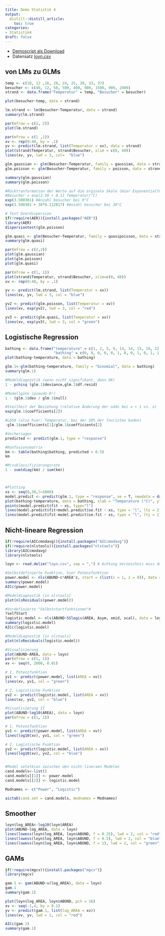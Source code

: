 ```yaml
---
title: Demo Statistik 4
output: 
  distill::distill_article:
    toc: true
categories:
- Statistik4
draft: false
---
```



- [Demoscript als Download](Statistik_4_Demo_v.07.R)
- Datensatz [loyn.csv](loyn.csv)


## von LMs zu GLMs

```r
temp <- c(10, 12 ,16, 20, 24, 25, 30, 33, 37)
besucher <- c(40, 12, 50, 500, 400, 900, 1500, 900, 2000)
strand <- data.frame("Temperatur" = temp, "Besucher" = besucher)

plot(besucher~temp, data = strand)

lm.strand <- lm(Besucher~Temperatur, data = strand)
summary(lm.strand)

par(mfrow = c(2, 2))
plot(lm.strand)

par(mfrow = c(1 ,1))
xv <- rep(0:40, by = .1)
yv <- predict(lm.strand, list(Temperatur = xv), data = strand)
plot(strand$Temperatur, strand$Besucher, xlim = c(0, 40))
lines(xv, yv, lwd = 3, col=  "blue")

glm.gaussian <- glm(Besucher~Temperatur, family = gaussian, data = strand)
glm.poisson <- glm(Besucher~Temperatur, family = poisson, data = strand)

summary(glm.gaussian)
summary(glm.poisson)

#Rücktranformation der Werte auf die orginale Skale (Hier Exponentialfunktion da family=possion als Link-Funktion den natürlichen Logarithmus (log) verwendet)
#Besucher = exp(3.50 + 0.11 Temperatur/°C)
exp(3.500301) #Anzahl besucher bei 0°C
exp(3.500301 + 30*0.112817) #Anzahl besucher bei 30°C

# Test Overdispersion
if(!require(AER)){install.packages("AER")}
library(AER)
dispersiontest(glm.poisson)

glm.quasi <- glm(Besucher~Temperatur, family = quasipoisson, data = strand)
summary(glm.quasi)

par(mfrow = c(2,2))
plot(glm.gaussian)
plot(glm.poisson)
plot(glm.quasi)

par(mfrow = c(1, 1))
plot(strand$Temperatur, strand$Besucher, xlim=c(0, 40))
xv <- rep(0:40, by = .1)

yv <- predict(lm.strand, list(Temperatur = xv))
lines(xv, yv, lwd = 3, col = "blue")

yv2 <- predict(glm.poisson, list(Temperatur = xv))
lines(xv, exp(yv2), lwd = 3, col = "red")

yv3 <- predict(glm.quasi, list(Temperatur = xv))
lines(xv, exp(yv3), lwd = 3, col = "green")

```


## Logistische Regression

```r
bathing <- data.frame("temperature" = c(1, 2, 5, 9, 14, 14, 15, 19, 22, 24, 25, 26, 27, 28, 29), 
                      "bathing" = c(0, 0, 0, 0, 0, 1, 0, 0, 1, 0, 1, 1, 1, 1, 1))
plot(bathing~temperature, data = bathing)

glm.1<-glm(bathing~temperature, family = "binomial", data = bathing)
summary(glm.1)

#Modeldiagnostik (wenn nicht signifikant, dann OK)
1 - pchisq (glm.1$deviance,glm.1$df.resid)

#Modellgüte (pseudo-R²)
1 - (glm.1$dev / glm.1$null)

#Steilheit der Beziehung (relative Änderung der odds bei x + 1 vs. x)
exp(glm.1$coefficients[2])

#LD50 (also hier: Temperatur, bei der 50% der Touristen baden)
-glm.1$coefficients[1]/glm.1$coefficients[2]

#Vorhersagen
predicted <- predict(glm.1, type = "response")

#Konfusionsmatrix
km <- table(bathing$bathing, predicted > 0.5)
km

#Missklassifizierungsrate
1 - sum(diag(km) / sum(km))



#Plotting
xs <- seq(0,30,l=1000)
model.predict <- predict(glm.1, type = "response", se = T, newdata = data.frame(temperature = xs))
plot(bathing~temperature, data = bathing, xlab = "Temperature (°C)", ylab = "% Bathing", pch = 16, col = "red")
points(model.predict$fit ~ xs, type="l")
lines(model.predict$fit+model.predict$se.fit ~ xs, type = "l", lty = 2)
lines(model.predict$fit-model.predict$se.fit ~ xs, type = "l", lty = 2)
```

## Nicht-lineare Regression 

```r
if(!require(AICcmodavg)){install.packages("AICcmodavg")}
if(!require(nlstools)){install.packages("nlstools")}
library(AICcmodavg)
library(nlstools)

loyn <- read.delim("loyn.csv", sep = ",") # Achtung Verzeichnis muss dort gesetzt sein wo Daten sind

#Selbstdefinierte Funktion, hier Potenzfunktion
power.model <- nls(ABUND~c*AREA^z, start = (list(c = 1, z = 0)), data = loyn)
summary(power.model)
AICc(power.model)

#Modeldiagnostik (in nlstools)
plot(nlsResiduals(power.model))

#Vordefinierte "Selbststartfunktionen"#
?selfStart
logistic.model <- nls(ABUND~SSlogis(AREA, Asym, xmid, scal), data = loyn)
summary(logistic.model)
AICc(logistic.model)

#Modeldiagnostik (in nlstools)
plot(nlsResiduals(logistic.model))

#Visualisierung
plot(ABUND~AREA, data = loyn)
par(mfrow = c(1, 1))
xv <- seq(0, 2000, 0.01)

# 1. Potenzfunktion
yv1 <- predict(power.model, list(AREA = xv))
lines(xv, yv1, col = "green")

# 2. Logistische Funktion
yv2 <- predict(logistic.model, list(AREA = xv))
lines(xv, yv2, col = "blue")

#Visualisierung II
plot(ABUND~log10(AREA), data = loyn)
par(mfrow = c(1, 1))

# 1. Potenzfunktion
yv1 <- predict(power.model, list(AREA = xv))
lines(log10(xv), yv1, col = "green")

# 2. Logistische Funktion
yv2 <- predict(logistic.model, list(AREA = xv))
lines(log10(xv), yv2, col = "blue")


#Model seletkion zwischen den nicht-lineraen Modelen
cand.models<-list()
cand.models[[1]] <- power.model
cand.models[[2]] <- logistic.model

Modnames <- c("Power", "Logistic")

aictab(cand.set = cand.models, modnames = Modnames)
```

## Smoother

```r
loyn$log_AREA<-log10(loyn$AREA)       
plot(ABUND~log_AREA, data = loyn)
lines(lowess(loyn$log_AREA, loyn$ABUND, f = 0.25), lwd = 2, col = "red")
lines(lowess(loyn$log_AREA, loyn$ABUND, f = 0.5), lwd = 2, col = "blue")
lines(lowess(loyn$log_AREA, loyn$ABUND, f = 1), lwd = 2, col = "green")
```

## GAMs

```r
if(!require(mgcv)){install.packages("mgcv")}
library(mgcv)

gam.1 <- gam(ABUND~s(log_AREA), data = loyn)
gam.1
summary(gam.1)

plot(loyn$log_AREA, loyn$ABUND, pch = 16)
xv <- seq(-1,4, by = 0.1)
yv <- predict(gam.1, list(log_AREA = xv))
lines(xv, yv, lwd = 2, col = "red")

AICc(gam.1)
summary(gam.1)
```
